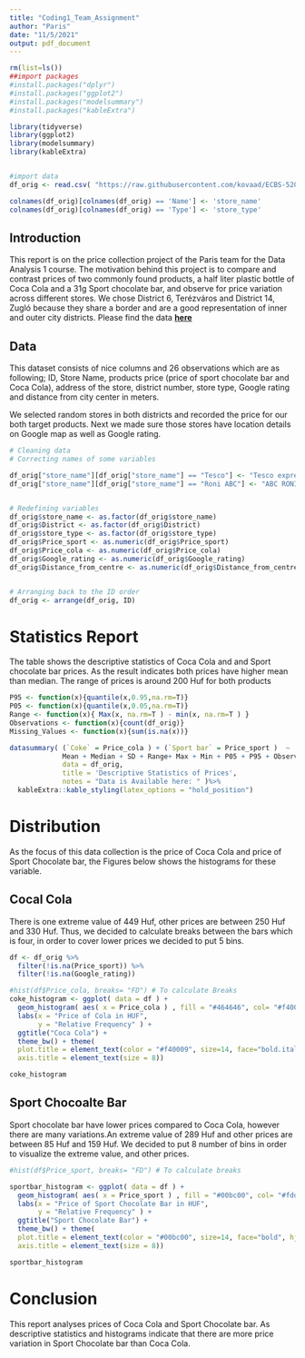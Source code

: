 ```yaml
---
title: "Coding1_Team_Assignment"
author: "Paris"
date: "11/5/2021"
output: pdf_document
---
```


```r

rm(list=ls())
##import packages
#install.packages("dplyr")
#install.packages("ggplot2")
#install.packages("modelsummary")
#install.packages("kableExtra")

library(tidyverse)
library(ggplot2)
library(modelsummary)
library(kableExtra)


#import data
df_orig <- read.csv( "https://raw.githubusercontent.com/kovaad/ECBS-5208-Coding-1-Business-Analytics/master/data/DA1_data_Paris_HW1.csv" )

colnames(df_orig)[colnames(df_orig) == 'Name'] <- 'store_name'
colnames(df_orig)[colnames(df_orig) == 'Type'] <- 'store_type'

```
## Introduction

This report is on the price collection project of the Paris team for the Data Analysis 1 course. The motivation behind this project is to compare and contrast prices of two commonly found products, a half liter plastic bottle of Coca Cola and a 31g Sport chocolate bar, and observe for price variation across different stores. We chose District 6, Terézváros and District 14, Zugló because they share a border and are a good representation of inner and outer city districts. Please find the data [**here**](https://raw.githubusercontent.com/kovaad/ECBS-5208-Coding-1-Business-Analytics/master/data/DA1_data_Paris_HW1.csv)

## Data

This dataset consists of nice columns and 26 observations which are as following; ID, Store Name, products price (price of sport chocolate bar and Coca Cola), address of the store, district number, store type, Google rating and distance from city center in meters. 

We selected random stores in both districts and recorded the price for our both target products. Next we made sure those stores have location details on Google map as well as Google rating.

```r

# Cleaning data
# Correcting names of some variables

df_orig["store_name"][df_orig["store_name"] == "Tesco"] <- "Tesco express"
df_orig["store_name"][df_orig["store_name"] == "Roni ABC"] <- "ABC RONI"


# Redefining variables
df_orig$store_name <- as.factor(df_orig$store_name)
df_orig$District <- as.factor(df_orig$District)
df_orig$store_type <- as.factor(df_orig$store_type)
df_orig$Price_sport <- as.numeric(df_orig$Price_sport)
df_orig$Price_cola <- as.numeric(df_orig$Price_cola)
df_orig$Google_rating <- as.numeric(df_orig$Google_rating)
df_orig$Distance_from_centre <- as.numeric(df_orig$Distance_from_centre)


# Arranging back to the ID order
df_orig <- arrange(df_orig, ID)

```

# Statistics Report

The table shows the descriptive statistics of Coca Cola and and Sport chocolate bar prices. As the result indicates both prices have higher mean than median. The range of prices is around 200 Huf for both products

```r

P95 <- function(x){quantile(x,0.95,na.rm=T)}
P05 <- function(x){quantile(x,0.05,na.rm=T)}
Range <- function(x){ Max(x, na.rm=T ) - min(x, na.rm=T ) }  
Observations <- function(x){count(df_orig)}
Missing_Values <- function(x){sum(is.na(x))}

datasummary( (`Coke` = Price_cola ) + (`Sport bar` = Price_sport )  ~
             Mean + Median + SD + Range+ Max + Min + P05 + P95 + Observations + Missing_Values, 
             data = df_orig,
             title = 'Descriptive Statistics of Prices',
             notes = "Data is Available here: " )%>% 
  kableExtra::kable_styling(latex_options = "hold_position")


```

# Distribution
As the focus of this data collection is the price of Coca Cola and price of Sport Chocolate bar, the Figures below shows the histograms for these variable.

## Cocal Cola
There is one extreme value of 449 Huf, other prices are between 250 Huf and 330 Huf. Thus, we decided to calculate breaks between the bars which is four, in order to cover lower prices we decided to put 5 bins.


```r

df <- df_orig %>%
  filter(!is.na(Price_sport)) %>%
  filter(!is.na(Google_rating))

#hist(df$Price_cola, breaks= "FD") # To calculate Breaks
coke_histogram <- ggplot( data = df ) +
  geom_histogram( aes( x = Price_cola ) , fill = "#464646", col= "#f40009", bins = 5 ) +
  labs(x = "Price of Cola in HUF",
       y = "Relative Frequency" ) +
  ggtitle("Coca Cola") + 
  theme_bw() + theme(
  plot.title = element_text(color = "#f40009", size=14, face="bold.italic", hjust = 0.5), 
  axis.title = element_text(size = 8))

coke_histogram
```
## Sport Chocoalte Bar

Sport chocolate bar have lower prices compared to Coca Cola, however there are many variations.An extreme value of 289 Huf and other prices are between 85 Huf and 159 Huf. We decided to put 8 number of bins in order to visualize the extreme value, and other prices. 

```r

#hist(df$Price_sport, breaks= "FD") # To calculate breaks

sportbar_histogram <- ggplot( data = df ) +
  geom_histogram( aes( x = Price_sport ) , fill = "#00bc00", col= "#fdd803", bins = 8 ) +
  labs(x = "Price of Sport Chocolate Bar in HUF",
       y = "Relative Frequency" ) +
  ggtitle("Sport Chocolate Bar") + 
  theme_bw() + theme(
  plot.title = element_text(color = "#00bc00", size=14, face="bold", hjust = 0.5), 
  axis.title = element_text(size = 8))

sportbar_histogram

```


# Conclusion

This report analyses prices of Coca Cola and Sport Chocolate bar. As descriptive statistics and histograms indicate that there are more price variation in Sport Chocolate bar than Coca Cola.





